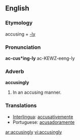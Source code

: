 ==English==

===Etymology===
accusing + [[-ly]]

===Pronunciation===
'''ac-cus*ing-ly'''
ac-KEWZ-eeng-ly

===Adverb===
'''accusingly'''

# In an accusing manner.

===Translations===
*[[Interlingua]]: [[accusativemente]]
*Portuguese: [[acusadoramente]]

[[ar:accusingly]]
[[vi:accusingly]]